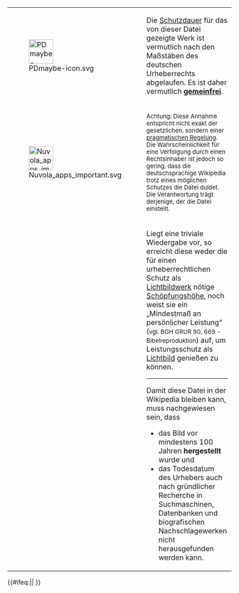 <noinclude>{{Translating|[[:de:Vorlage:Bild-PD-alt-100]]||time=2022-01-16T08:49:34+00:00}}</noinclude>
<div id="Vorlage_Bild-PD-alt-100">
{|cellspacing="8" cellpadding="0" style="clear:both; margin:0.5em auto; background-color:#B4EEB4; border:3px solid #9BCD9B; position:relative;" width="80%"
| valign="top" | [[File:PDmaybe-icon.svg|link=|55px]]
| Die [[:de:Regelschutzfrist|Schutzdauer]] für das von dieser Datei gezeigte Werk ist vermutlich nach den Maßstäben des deutschen Urheberrechts abgelaufen. Es ist daher vermutlich '''[[:de:Gemeinfreiheit|gemeinfrei]]'''.
|-
| valign="middle" | [[File:Nuvola apps important.svg|link=|55px]]
| <small>Achtung: Diese Annahme entspricht nicht exakt der gesetzlichen, sondern einer [[:de:Wikipedia:Bildrechte#Pragmatische Regelung bei Bildern, die älter als 100 Jahre sind|pragmatischen Regelung]]. Die Wahrscheinlichkeit für eine Verfolgung durch einen Rechtsinhaber ist jedoch so gering, dass die deutschsprachige Wikipedia trotz eines möglichen Schutzes die Datei duldet. Die Verantwortung trägt derjenige, der die Datei einstellt.</small>
|-
| valign="middle" |
|Liegt eine triviale Wiedergabe vor, so erreicht diese weder die für einen urheberrechtlichen Schutz als [[:de:Lichtbildwerk|Lichtbildwerk]] nötige [[:de:Schöpfungshöhe|Schöpfungshöhe]], noch weist sie ein „Mindestmaß an persönlicher Leistung“ (<small>vgl. BGH GRUR 90, 669 - Bibelreproduktion</small>) auf, um Leistungsschutz als [[:de:Lichtbild|Lichtbild]] genießen zu können.
----
Damit diese Datei in der Wikipedia bleiben kann, muss nachgewiesen sein, dass
* das Bild vor mindestens 100 Jahren '''hergestellt''' wurde und
* das Todesdatum des Urhebers auch nach gründlicher Recherche in Suchmaschinen, Datenbanken und biografischen Nachschlagewerken nicht herausgefunden werden kann.
|}
</div>
{{imbox
| type = notice
| imageright = [[Image:NoCommons.svg|40px|]]
| text = <p>Diese Datei ist möglicherweise [[:de:Wikipedia:Nicht commonsfähig|nicht mit den Richtlinien von Wikimedia Commons]] kompatibel.

Es sollte individuell geprüft werden, ob sie nach Wikimedia Commons verschoben werden darf.
-----
<big>'''Do not transfer this file to Wikimedia Commons without an individual review!'''</big></p>}}
<includeonly>{{#ifeq:{{NAMESPACE}}|{{ns:6}}|
[[Kategorie:Datei:Public Domain (100 Jahre)|{{PAGENAME}}]]
}}</includeonly>
<noinclude>[[Kategorie:Vorlage:Lizenz für Bilder|{{PAGENAME}}]]</noinclude>